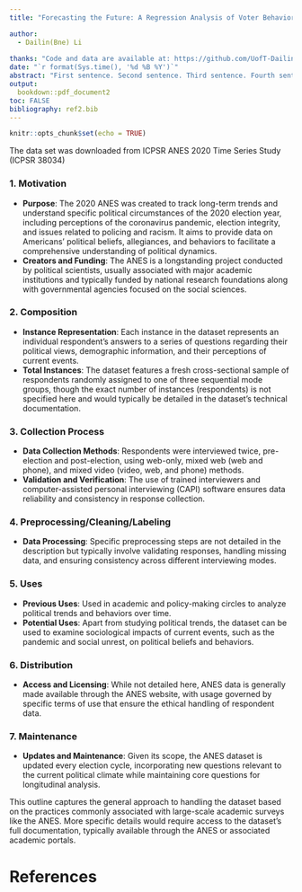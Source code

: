 ```yaml
---
title: "Forecasting the Future: A Regression Analysis of Voter Behavior in the Trump vs. Biden Electoral Showdown"

author: 
  - Dailin(Bne) Li
  
thanks: "Code and data are available at: https://github.com/UofT-DailinLi/A-Regression-Analysis-of-Voter-Behavior-in-the-Trump-vs.-Biden-Electoral-Showdown.git"
date: "`r format(Sys.time(), '%d %B %Y')`"
abstract: "First sentence. Second sentence. Third sentence. Fourth sentence."
output:
  bookdown::pdf_document2
toc: FALSE
bibliography: ref2.bib
---
```


```r
knitr::opts_chunk$set(echo = TRUE)
```



The data set was downloaded from ICPSR ANES 2020 Time Series Study (ICPSR 38034)

### 1. **Motivation**
   - **Purpose**: The 2020 ANES was created to track long-term trends and understand specific political circumstances of the 2020 election year, including perceptions of the coronavirus pandemic, election integrity, and issues related to policing and racism. It aims to provide data on Americans' political beliefs, allegiances, and behaviors to facilitate a comprehensive understanding of political dynamics.
   - **Creators and Funding**: The ANES is a longstanding project conducted by political scientists, usually associated with major academic institutions and typically funded by national research foundations along with governmental agencies focused on the social sciences.

### 2. **Composition**
   - **Instance Representation**: Each instance in the dataset represents an individual respondent's answers to a series of questions regarding their political views, demographic information, and their perceptions of current events.
   - **Total Instances**: The dataset features a fresh cross-sectional sample of respondents randomly assigned to one of three sequential mode groups, though the exact number of instances (respondents) is not specified here and would typically be detailed in the dataset's technical documentation.

### 3. **Collection Process**
   - **Data Collection Methods**: Respondents were interviewed twice, pre-election and post-election, using web-only, mixed web (web and phone), and mixed video (video, web, and phone) methods.
   - **Validation and Verification**: The use of trained interviewers and computer-assisted personal interviewing (CAPI) software ensures data reliability and consistency in response collection.

### 4. **Preprocessing/Cleaning/Labeling**
   - **Data Processing**: Specific preprocessing steps are not detailed in the description but typically involve validating responses, handling missing data, and ensuring consistency across different interviewing modes.

### 5. **Uses**
   - **Previous Uses**: Used in academic and policy-making circles to analyze political trends and behaviors over time.
   - **Potential Uses**: Apart from studying political trends, the dataset can be used to examine sociological impacts of current events, such as the pandemic and social unrest, on political beliefs and behaviors.

### 6. **Distribution**
   - **Access and Licensing**: While not detailed here, ANES data is generally made available through the ANES website, with usage governed by specific terms of use that ensure the ethical handling of respondent data.

### 7. **Maintenance**
   - **Updates and Maintenance**: Given its scope, the ANES dataset is updated every election cycle, incorporating new questions relevant to the current political climate while maintaining core questions for longitudinal analysis.

This outline captures the general approach to handling the dataset based on the practices commonly associated with large-scale academic surveys like the ANES. More specific details would require access to the dataset's full documentation, typically available through the ANES or associated academic portals.
\newpage

# References